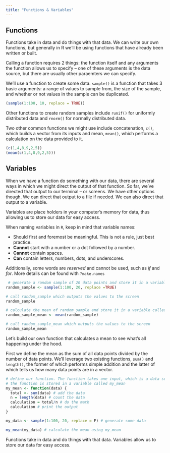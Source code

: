 ```yaml
---
title: "Functions & Variables"
---
```


## Functions

Functions take in data and do things with that data. We can write our own functions, but generally in R we'll be using functions that have already been written or built.

Calling a function requires 2 things: the function itself and any arguments the function allows us to specify -- one of these arguments is the data source, but there are usually other paraemters we can specify.

We'll use a function to create some data. `sample()` is a function that takes 3 basic arguments: a range of values to sample from, the size of the sample, and whether or not values in the sample can be duplicated.

```r
(sample(1:100, 10, replace = TRUE))
```

<div class = "note">
Other functions to create random samples include `runif()` for uniformly distributed data and `rnorm()` for normally distributed data.
</div>

Two other common functions we might use include concatenation, `c()`, which builds a vector from its inputs and mean, `mean()`, which performs a calculation on the data provided to it.

```r
(c(1,4,8,9,2,5))
(mean(c(1,4,8,9,2,5)))
```

## Variables

When we have a function do something with our data, there are several ways in which we might direct the output of that function. So far, we've directed that output to our terminal -- or screens. We have other options though. We can direct that output to a file if needed. We can also direct that output to a variable.

Variables are place holders in your computer's memory for data, thus allowing us to store our data for easy access.

<div class = "note">
When naming variables in `R`, keep in mind that variable names:

* Should first and foremost be meaningful. This is not a rule, just best practice.
* **Cannot** start with a number or a dot followed by a number.
* **Cannot** contain spaces.
* **Can** contain letters, numbers, dots, and underscores.

Additionally, some words are *reserved* and cannot be used, such as *if* and *for*. More details can be found with `?make.names`
</div>

```r
 # generate a random sample of 20 data points and store it in a variable called random_sample
random_sample <- sample(1:100, 20, replace =TRUE)

# call random_sample which outputs the values to the screen
random_sample

# calculate the mean of random_sample and store it in a variable called random_sample_mean
random_sample_mean <- mean(random_sample) 

# call random_sample_mean which outputs the values to the screen
random_sample_mean 
```

<div class = 'exercise'>
Let's build our own function that calculates a mean to see what's all happening under the hood.

First we define the mean as the sum of all data points divided by the number of data points. We'll leverage two existing functions, `sum()` and `length()`, the former of which performs simple addition and the latter of which tells us how many data points are in a vector.
</div>

<div class = 'solution'>
```r
# define our function. The function takes one input, which is a data source, it then add all the data points together and divides it by the number of data points.
# the function is stored in a variable called my_mean
my_mean <- function(data) {
  total <- sum(data) # add the data
  n = length(data) # count the data
  calculation = total/n # do the math
  calculation # print the output
}

my_data <- sample(1:100, 20, replace = F) # generate some data

my_mean(my_data) # calculate the mean using my_mean
```
</div>

<div class = 'summary'>
Functions take in data and do things with that data. Variables allow us to store our data for easy access.
</div>